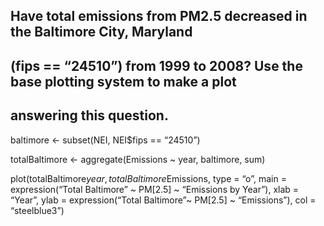## Have total emissions from PM2.5 decreased in the Baltimore City, Maryland
## (fips == “24510”) from 1999 to 2008? Use the base plotting system to make a plot
## answering this question.

baltimore <- subset(NEI, NEI$fips == "24510")

totalBaltimore <- aggregate(Emissions ~ year, baltimore, sum)

plot(totalBaltimore$year, totalBaltimore$Emissions, type = "o", main = expression("Total Baltimore" ~ PM[2.5] ~ "Emissions by Year"), xlab = "Year", ylab = expression("Total Baltimore "~ PM[2.5] ~ "Emissions"), col = "steelblue3")